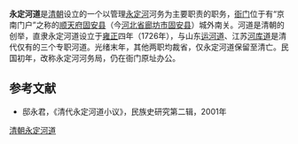 '''永定河道'''是[[清朝|清朝]]设立的一个以管理[[永定河|永定河]]河务为主要职责的职务，[[衙门|衙门]]位于有“京南门户”之称的[[顺天府|顺天府]][[固安县|固安县]]（今[[河北省|河北省]][[廊坊市|廊坊市]][[固安县|固安县]]）城外南关。河道是清朝的创举，直隶永定河道设立于[[雍正|雍正]]四年（1726年），与山东[[运河道|运河道]]、江苏[[河库道|河库道]]是清代仅有的三个专职河道。光绪末年，其他两职均裁省，仅永定河道保留至清亡。民国初年，改称永定河河务局，仍在衙门原址办公。

==参考文献==
*邸永君，《清代永定河道小议》，民族史研究第二辑，2001年

[[分类:清朝永定河道|]]